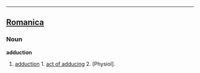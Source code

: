 ----

==[[Romanica]]==
===Noun===
<b>adduction</b>
#[[adduction]] 1. [[act of adducing]] 2. [Physiol].
